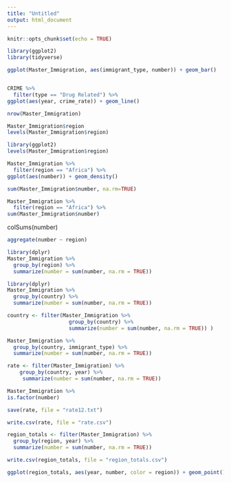 ```yaml
---
title: "Untitled"
output: html_document
---
```


```r
knitr::opts_chunk$set(echo = TRUE)
```
```r
library(ggplot2)
library(tidyverse)

```

```r
ggplot(Master_Immigration, aes(immigrant_type, number)) + geom_bar()



```

```r
CRIME %>%
  filter(type == "Drug Related") %>%
ggplot(aes(year, crime_rate)) + geom_line()
```

```r
nrow(Master_Immigration)
```

```r
Master_Immigration$region
levels(Master_Immigration$region)
```

```r
library(ggplot2)
levels(Master_Immigration$region)
```
```r
Master_Immigration %>%
  filter(region == "Africa") %>%
ggplot(aes(number)) + geom_density()
```

```r
sum(Master_Immigration$number, na.rm=TRUE)
```

```r
Master_Immigration %>%
  filter(region == "Africa") %>%
sum(Master_Immigration$number)
```
colSums(number)

```r
aggregate(number ~ region)
```

```r
library(dplyr)
Master_Immigration %>%
  group_by(region) %>%
  summarize(number = sum(number, na.rm = TRUE))

```

```r
library(dplyr)
Master_Immigration %>%
  group_by(country) %>%
  summarize(number = sum(number, na.rm = TRUE))
```

```r
country <- filter(Master_Immigration %>%
                    group_by(country) %>%
                    summarize(number = sum(number, na.rm = TRUE)) )
```

```r
Master_Immigration %>%
  group_by(country, immigrant_type) %>%
  summarize(number = sum(number, na.rm = TRUE))
```
```r
rate <- filter(Master_Immigration) %>%
    group_by(country, year) %>%
     summarize(number = sum(number, na.rm = TRUE))

```
```r
Master_Immigration %>%
is.factor(number)
```
```r
save(rate, file = "rate12.txt")
```

```r
write.csv(rate, file = "rate.csv")
```

```r
region_totals <- filter(Master_Immigration) %>%
  group_by(region, year) %>%
  summarize(number = sum(number, na.rm = TRUE))

```

```r
write.csv(region_totals, file = "region_totals.csv")
```

```r
ggplot(region_totals, aes(year, number, color = region)) + geom_point()
```

